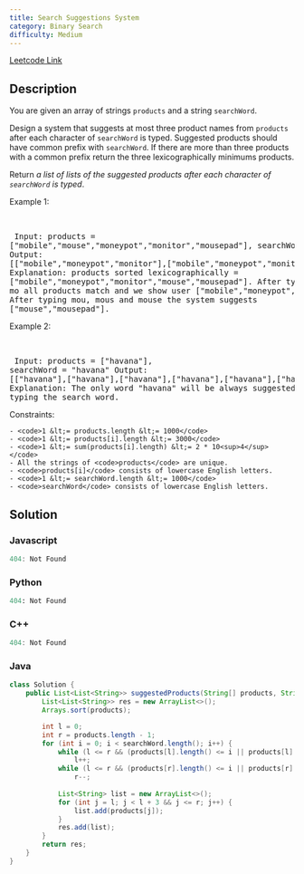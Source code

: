 ```yaml
---
title: Search Suggestions System
category: Binary Search
difficulty: Medium
---
```


<Callout>

[Leetcode Link](https://leetcode.com/problems/search-suggestions-system)

</Callout>

## Description
You are given an array of strings <code>products</code> and a string <code>searchWord</code>.

Design a system that suggests at most three product names from <code>products</code> after each character of <code>searchWord</code> is typed. Suggested products should have common prefix with <code>searchWord</code>. If there are more than three products with a common prefix return the three lexicographically minimums products.

Return *a list of lists of the suggested products after each character of *<code>searchWord</code>* is typed*.

 
Example 1:

<br /><pre className="overflow-x-auto">
Input: products = [&quot;mobile&quot;,&quot;mouse&quot;,&quot;moneypot&quot;,&quot;monitor&quot;,&quot;mousepad&quot;], searchWord = &quot;mouse&quot;
Output: [[&quot;mobile&quot;,&quot;moneypot&quot;,&quot;monitor&quot;],[&quot;mobile&quot;,&quot;moneypot&quot;,&quot;monitor&quot;],[&quot;mouse&quot;,&quot;mousepad&quot;],[&quot;mouse&quot;,&quot;mousepad&quot;],[&quot;mouse&quot;,&quot;mousepad&quot;]]
Explanation: products sorted lexicographically = [&quot;mobile&quot;,&quot;moneypot&quot;,&quot;monitor&quot;,&quot;mouse&quot;,&quot;mousepad&quot;].
After typing m and mo all products match and we show user [&quot;mobile&quot;,&quot;moneypot&quot;,&quot;monitor&quot;].
After typing mou, mous and mouse the system suggests [&quot;mouse&quot;,&quot;mousepad&quot;].
</pre>

Example 2:

<br /><pre className="overflow-x-auto">
Input: products = [&quot;havana&quot;], searchWord = &quot;havana&quot;
Output: [[&quot;havana&quot;],[&quot;havana&quot;],[&quot;havana&quot;],[&quot;havana&quot;],[&quot;havana&quot;],[&quot;havana&quot;]]
Explanation: The only word &quot;havana&quot; will be always suggested while typing the search word.
</pre>

 
Constraints:


	- <code>1 &lt;= products.length &lt;= 1000</code>
	- <code>1 &lt;= products[i].length &lt;= 3000</code>
	- <code>1 &lt;= sum(products[i].length) &lt;= 2 * 10<sup>4</sup></code>
	- All the strings of <code>products</code> are unique.
	- <code>products[i]</code> consists of lowercase English letters.
	- <code>1 &lt;= searchWord.length &lt;= 1000</code>
	- <code>searchWord</code> consists of lowercase English letters.



## Solution

### Javascript
```javascript
404: Not Found
```
### Python
```python
404: Not Found
```
### C++
```cpp
404: Not Found
```
### Java
```java
class Solution {
    public List<List<String>> suggestedProducts(String[] products, String searchWord) {
        List<List<String>> res = new ArrayList<>();
        Arrays.sort(products);

        int l = 0;
        int r = products.length - 1;
        for (int i = 0; i < searchWord.length(); i++) {
            while (l <= r && (products[l].length() <= i || products[l].charAt(i) != searchWord.charAt(i)))
                l++;
            while (l <= r && (products[r].length() <= i || products[r].charAt(i) != searchWord.charAt(i)))
                r--;
                
            List<String> list = new ArrayList<>();
            for (int j = l; j < l + 3 && j <= r; j++) {
                list.add(products[j]);
            }
            res.add(list);
        }
        return res;
    }
}
```


